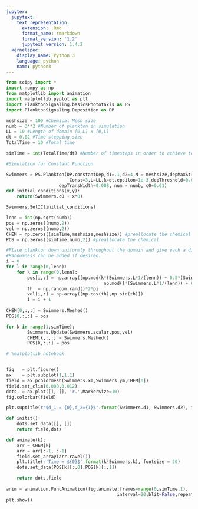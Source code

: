 ```yaml
---
jupyter:
  jupytext:
    text_representation:
      extension: .Rmd
      format_name: rmarkdown
      format_version: '1.2'
      jupytext_version: 1.4.2
  kernelspec:
    display_name: Python 3
    language: python
    name: python3
---
```


```python
from scipy import *
import numpy as np
from matplotlib import animation
import matplotlib.pyplot as plt
import PlanktonSignaling.basicsPhototaxis as PS
import PlanktonSignaling.Deposition as DP
```

```python
meshsize = 100 #Chemical Mesh size
numb = 3**2 #Number of plankton in simulation
LL = 10 #Length of domain [0,L] x [0,L]
dt = 0.02 #Time-stepping size
TotalTime = 10 #Total time 

simTime = int(TotalTime/dt) #Number of timesteps in order to achieve total Time 

#Simulation for Constant Function

Swimmers = PS.Plankton(DP.constantDep,d1=.1,d2=4,N = meshsize,depMaxStr=.01,
                        Const=3,L=LL,k=dt,epsilon=1e-3,depThreshold=0.012, 
                    depTransWidth=0.008, num = numb, c0=0.01)
def initial_conditions(x,y):
    return(Swimmers.c0 + x*0)

Swimmers.SetIC(initial_conditions)

lenn = int(np.sqrt(numb))
pos = np.zeros((numb,2))
vel = np.zeros((numb,2))
CHEM = np.zeros((simTime,meshsize,meshsize)) #preallocate the chemical 
POS = np.zeros((simTime,numb,2)) #preallocate the chemical 

#Place plankton down uniformly throughout the domain and give each a direction to travel initially
#Randomness can be added if desired.
i = 0
for l in range(0,lenn):
    for k in range(0,lenn):
        pos[i,:] = np.array([np.mod(k*(Swimmers.L*1/(lenn)) + 0.5*(Swimmers.L*1/(lenn)),Swimmers.L),
                                     np.mod(l*(Swimmers.L*1/(lenn)) + 0.5*(Swimmers.L*1/(lenn)),Swimmers.L)])
        th  = np.random.rand()*2*pi
        vel[i,:] = np.array([np.cos(th),np.sin(th)])
        i = i + 1
        
CHEM[0,:,:] = Swimmers.Meshed() 
POS[0,:,:] = pos 
```

```python
for k in range(1,simTime):
        Swimmers.Update(Swimmers.scalar,pos,vel)
        CHEM[k,:,:] = Swimmers.Meshed()
        POS[k,:,:] = pos
```

```python
# %matplotlib notebook


fig   = plt.figure()
ax    = plt.subplot(1,1,1)
field = ax.pcolormesh(Swimmers.xm,Swimmers.ym,CHEM[0])
field.set_clim(0.008,0.012)
dots, = ax.plot([], [], 'r.',MarkerSize=10)
fig.colorbar(field)

plt.suptitle(r'$d_1 = {0},d_2={1}$'.format(Swimmers.d1, Swimmers.d2), fontsize = 10)

def initit():
    dots.set_data([], [])
    return field,dots

def animate(k):
    arr = CHEM[k]
    arr = arr[:-1, :-1]
    field.set_array(arr.ravel())
    plt.title(r'Time = ${0}$'.format(k*Swimmers.k), fontsize = 20)
    dots.set_data(POS[k][:,0],POS[k][:,1])

    return dots,field
    
anim = animation.FuncAnimation(fig,animate,frames=range(0,simTime,1),
                                          interval=20,blit=False,repeat=False)
plt.show()
```
